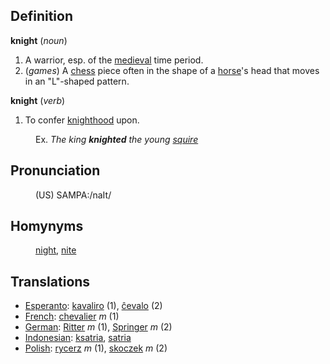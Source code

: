 ==Definition==

<b>knight</b> (<i>noun</i>)
# A warrior, esp. of the [[medieval]] time period.
# (<i>games</i>) A [[chess]] piece often in the shape of a [[horse]]'s head that moves in an "L"-shaped pattern.

<b>knight</b> (<i>verb</i>)
# To confer [[knighthood]] upon.
:Ex. <i>The king <b>knighted</b> the young [[squire]]</i>

==Pronunciation==
:(US) SAMPA:/naIt/

==Homynyms==
:[[night]], [[nite]]

==Translations==
*[[Esperanto]]: [[kavaliro]] (1), [[ĉevalo]] (2)
*[[French]]: [[chevalier]] ''m'' (1)
*[[German]]: [[Ritter]] ''m'' (1), [[Springer]] ''m'' (2)
*[[Indonesian]]: [[ksatria]], [[satria]]
*[[Polish]]: [[rycerz]] ''m'' (1), [[skoczek]] ''m'' (2)